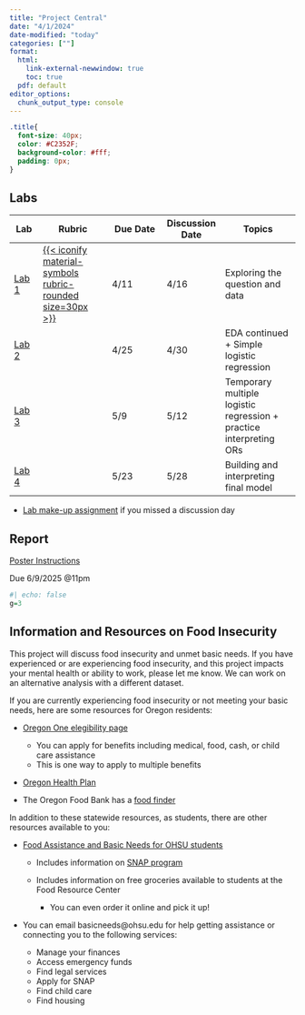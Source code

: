 ```yaml
---
title: "Project Central"
date: "4/1/2024"
date-modified: "today"
categories: [""]
format: 
  html:
    link-external-newwindow: true
    toc: true
  pdf: default
editor_options: 
  chunk_output_type: console
---
```


```css
.title{
  font-size: 40px;
  color: #C2352F;
  background-color: #fff;
  padding: 0px;
}
```

## Labs

| Lab | Rubric | Due Date | Discussion Date | Topics |
|---------|--------------------|----------------|----------------|----------------------|
| [Lab 1](/project/Lab_01_instructions.qmd) | [[{{< iconify material-symbols rubric-rounded size=30px >}}](/project/Lab_01_rubric.qmd)]{style="color:#f8f5f0;"} | 4/11 | 4/16 | Exploring the question and data |
| [Lab 2](/project/Lab_02_instructions.qmd) |  | 4/25 | 4/30 | EDA continued + Simple logistic regression |
| [Lab 3](/project/Lab_03_instructions.qmd) |  | 5/9 | 5/12 | Temporary multiple logistic regression + practice interpreting ORs |
| [Lab 4](/project/Lab_04_instructions.qmd) |  | 5/23 | 5/28 | Building and interpreting final model |

-   [Lab make-up assignment](/project/Lab_discussion_make-up.qmd) if you missed a discussion day

## Report

[Poster Instructions](/project/Project_poster_instructions.qmd)

Due 6/9/2025 @11pm

```r
#| echo: false
g=3
```

## Information and Resources on Food Insecurity

This project will discuss food insecurity and unmet basic needs. If you have experienced or are experiencing food insecurity, and this project impacts your mental health or ability to work, please let me know. We can work on an alternative analysis with a different dataset.

If you are currently experiencing food insecurity or not meeting your basic needs, here are some resources for Oregon residents:

-   [Oregon One elegibility page](https://one.oregon.gov/)

    -   You can apply for benefits including medical, food, cash, or child care assistance
    -   This is one way to apply to multiple benefits

-   [Oregon Health Plan](https://www.oregon.gov/oha/hsd/ohp/pages/splash.aspx)

-   The Oregon Food Bank has a [food finder](https://foodfinder.oregonfoodbank.org/)

In addition to these statewide resources, as students, there are other resources available to you:

-   [Food Assistance and Basic Needs for OHSU students](https://www.ohsu.edu/education/food-assistance-and-basic-needs)

    -   Includes information on [SNAP program](https://www.oregon.gov/odhs/food/pages/snap.aspx)

    -   Includes information on free groceries available to students at the Food Resource Center

        -   You can even order it online and pick it up!

-   You can email basicneeds\@ohsu.edu for help getting assistance or connecting you to the following services:

    -   Manage your finances
    -   Access emergency funds
    -   Find legal services
    -   Apply for SNAP
    -   Find child care
    -   Find housing
